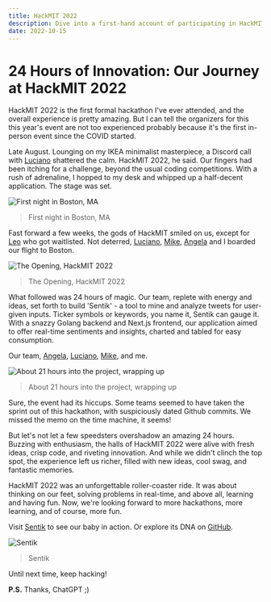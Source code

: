```yaml
---
title: HackMIT 2022
description: Dive into a first-hand account of participating in HackMIT 2022, a 24-hour journey filled with innovation, coding, and camaraderie. Discover the creation of 'Sentik', a tool that offers real-time sentiment analysis from tweets. Even though this roller-coaster ride had its challenges, it yielded a wealth of learning, new ideas, and unforgettable memories.
date: 2022-10-15
---
```


# 24 Hours of Innovation: Our Journey at HackMIT 2022

HackMIT 2022 is the first formal hackathon I've ever attended, and the overall experience is pretty amazing.
But I can tell the organizers for this this year's event are not too experienced probably because it's the first in-person event since the COVID started.

Late August. Lounging on my IKEA minimalist masterpiece, a Discord call with [Luciano](https://www.lremes.com) shattered the calm. HackMIT 2022, he said. Our fingers had been itching for a challenge, beyond the usual coding competitions. With a rush of adrenaline, I hopped to my desk and whipped up a half-decent application. The stage was set.

![First night in Boston, MA](/writing/2022/hackmit/hackmit-2022.webp)

> First night in Boston, MA

Fast forward a few weeks, the gods of HackMIT smiled on us, except for [Leo](https://zixuan-zhang.com) who got waitlisted. Not deterred, [Luciano](https://www.lremes.com), [Mike](https://www.mikemarambio.com), [Angela](https://apetrone.com) and I boarded our flight to Boston.

![The Opening, HackMIT 2022](/writing/2022/hackmit/cover.webp)

> The Opening, HackMIT 2022

What followed was 24 hours of magic. Our team, replete with energy and ideas, set forth to build 'Sentik' - a tool to mine and analyze tweets for user-given inputs. Ticker symbols or keywords, you name it, Sentik can gauge it. With a snazzy Golang backend and Next.js frontend, our application aimed to offer real-time sentiments and insights, charted and tabled for easy consumption.

Our team,
[Angela](https://apetrone.com),
[Luciano](https://www.lremes.com),
[Mike](https://www.mikemarambio.com),
and me.

![About 21 hours into the project, wrapping up](/writing/2022/hackmit/the-team.webp)

> About 21 hours into the project, wrapping up

Sure, the event had its hiccups. Some teams seemed to have taken the sprint out of this hackathon, with suspiciously dated Github commits. We missed the memo on the time machine, it seems!

But let's not let a few speedsters overshadow an amazing 24 hours. Buzzing with enthusiasm, the halls of HackMIT 2022 were alive with fresh ideas, crisp code, and riveting innovation. And while we didn't clinch the top spot, the experience left us richer, filled with new ideas, cool swag, and fantastic memories.

HackMIT 2022 was an unforgettable roller-coaster ride. It was about thinking on our feet, solving problems in real-time, and above all, learning and having fun. Now, we're looking forward to more hackathons, more learning, and of course, more fun.

Visit [Sentik](https://sentik.xyz) to see our baby in action. Or explore its DNA on [GitHub](https://github.com/sentikxyz/sentik).

![Sentik](/writing/2022/hackmit/sentik.webp)

> Sentik

Until next time, keep hacking!

**P.S.** Thanks, ChatGPT ;)
